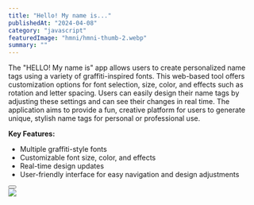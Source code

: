 ---
title: "Hello! My name is..."
publishedAt: "2024-04-08"
category: "javascript"
featuredImage: "hmni/hmni-thumb-2.webp"
summary: ""
---

The "HELLO! My name is" app allows users to create personalized name tags using a variety of graffiti-inspired fonts. This web-based tool offers customization options for font selection, size, color, and effects such as rotation and letter spacing. Users can easily design their name tags by adjusting these settings and can see their changes in real time. The application aims to provide a fun, creative platform for users to generate unique, stylish name tags for personal or professional use.

**Key Features:**

- Multiple graffiti-style fonts
- Customizable font size, color, and effects
- Real-time design updates
- User-friendly interface for easy navigation and design adjustments

<div className="flex gap-x-4 mb-20 mt-10 items-center">
  <Button
    href="https://mpittas.github.io/hello-my-name-is-app"
    title="View demo"
    variant="demo"
  />
</div>

<div className="py-6">
  <Image src="/projects/hmni/screenshot-1.png" width={1440} height={1000} />
</div>
